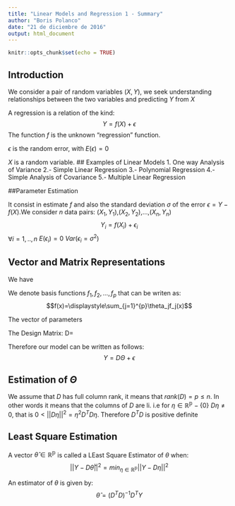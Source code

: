 ```yaml
---
title: "Linear Models and Regression 1 - Summary"
author: "Boris Polanco"
date: "21 de diciembre de 2016"
output: html_document
---
```


```r
knitr::opts_chunk$set(echo = TRUE)
```

## Introduction

We consider a pair of random variables $(X,Y)$, we seek understanding relationships between the two variables and predicting $Y$ from $X$

A regression is a relation of the kind:
$$Y=f(X)+\epsilon$$
The function $f$ is the unknown "regression" function.

$\epsilon$ is the random error, with $E(\epsilon)=0$

$X$ is a random variable.
## Examples of Linear Models
 1. One way Analysis of Variance
 2.- Simple Linear Regression
 3.- Polynomial Regression
 4.- Simple Analysis of Covariance
 5.- Multiple Linear Regression
 
##Parameter Estimation

It consist in estimate $f$ and also the standard deviation $\sigma$ of the error $\epsilon=Y-f(X)$.We consider $n$ data pairs: ($X_1,Y_1$),($X_2,Y_2$),...,($X_n,Y_n$)
$$Y_i=f(X_i)+\epsilon_i$$
 $\forall i=1,..,n$  $E(\epsilon_i)=0$ $Var(\epsilon_i=\sigma^2)$

## Vector and Matrix Representations
We have 
\begin{align}
    y &= \begin{bmatrix}
           y_{1} \\
           y_{2} \\
           \vdots \\
           y_{n}
         \end{bmatrix}
         \in \mathbb{R^n}
  \end{align}
  
  \begin{align}
    \epsilon &= \begin{bmatrix}
           \epsilon_{1} \\
           \epsilon_{2} \\
           \vdots \\
           \epsilon_{n}
         \end{bmatrix}
         \in \mathbb{R^n}
  \end{align}
  
We denote basis functions  $f_1,f_2,...,f_p$ that can be writen as:
$$f(x)=\displaystyle\sum_{j=1}^{p}\theta_jf_j(x)$$

The vector of parameters
\begin{align}
    \theta &= \begin{bmatrix}
           \theta_{1} \\
           \theta_{2} \\
           \vdots \\
           \theta_{p}
         \end{bmatrix}
         \in \mathbb{R^p}
  \end{align}
  
The Design Matrix:
D=\begin{bmatrix}
    f_1(X_1) & f_2(X_1) &  \dots  & f_p{X_1} \\
    f_1(X_2) & f_2(X_2) &  \dots  & f_p{X_2}\\
    \vdots & \vdots & \vdots & \ddots  \\
    f_1(X_n) & f_2(X_n) &  \dots  & f_p{X_n}
\end{bmatrix}

Therefore our model can be written as follows:
$$Y=D\Theta+\epsilon$$

## Estimation of $\Theta$

We assume that $D$ has full column rank, it means that $rank(D)=p\leq n$.
In other words it means that the columns of $D$ are li. i.e for $\eta\in\mathbb{R^p}-\{0\}$ $D\eta\neq 0$, that is $0<||D\eta||^2=\eta^2D^TD\eta$. Therefore $D^TD$ is positive definite


## Least Square Estimation

A vector $\hat{\theta}\in\mathbb{R^p}$ is called a LEast Square Estimator of $\theta$ when:
$$||Y-D\hat{\theta}||^2=\displaystyle{ min_{\eta\in\mathbb{R^p}}}||Y-D\eta||^2$$

An estimator of $\theta$ is given by:
$$\hat{\theta}=(D^TD)^{-1}D^TY$$

